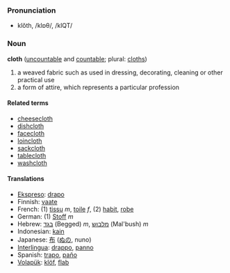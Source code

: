 === Pronunciation ===
*klŏth, /klɒθ/, /klQT/

=== Noun ===
'''cloth''' ([[uncountable]] and [[countable]]; plural: [[cloths]])

# a weaved fabric such as used in dressing, decorating, cleaning or other practical use
# a form of attire, which represents a particular profession

==== Related terms ====
*[[cheesecloth]]
*[[dishcloth]]
*[[facecloth]]
*[[loincloth]]
*[[sackcloth]]
*[[tablecloth]]
*[[washcloth]]

==== Translations ====
*[[Ekspreso]]: [[drapo]]
*Finnish: [[vaate]]
*French: (1) [[tissu]] ''m'', [[toile]] ''f'', (2) [[habit]], [[robe]]
*German: (1) [[Stoff]] ''m''
*Hebrew: [[בגד]] (Begged) ''m'', [[מלבוש]] (Mal'bush) ''m''
*Indonesian: [[kain]]
*Japanese: [[布]] ([[ぬの]], nuno)
*[[Interlingua]]: [[drappo]], [[panno]]
*Spanish: [[trapo]], [[paño]]
*[[Volapük]]: [[klöf]], [[flab]]